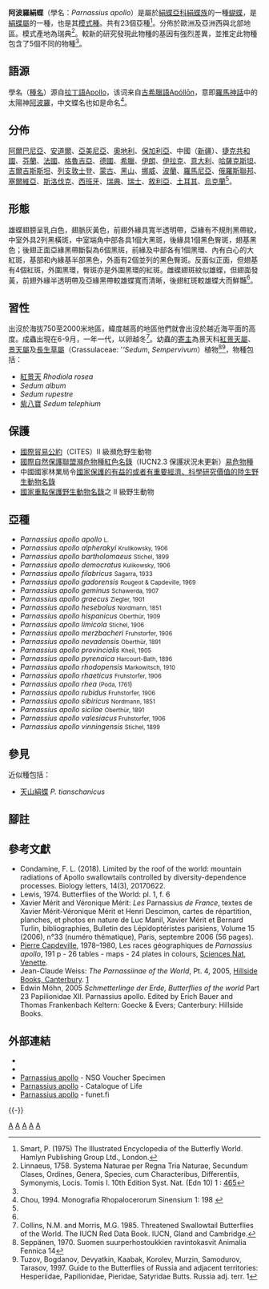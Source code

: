 {{NoteTA
|G1=Butterfly
}}
{{Speciesbox
| genus = Parnassius
| species = apollo
| fossil_range = {{fossilrange|4|0|earliest=}}<small>從新近紀[[上新世|上新世]]至今<ref name=f2018>Condamine, F. L., Rolland, J., Hohna, S., Sperling, F. A., & Sanmartin, I. (2017). Testing the role of the Red Queen and Court Jester as drivers of the macroevolution of Apollo butterflies. bioRxiv, 198960.</ref></small>
| image = Parnassius apollo MHNT CUT 2013 3 3 male Porté-Puymorens dos.jpg
| image_caption = 雄蝶翅面
| image2 = Parnassius apollo MHNT CUT 2013 3 3female Aragnouet dos.jpg
| image2_caption = 雌蝶翅面
| status = VU
| status_system = iucn2.3
| status_ref = <ref name=iucn>Gimenez Dixon, M. 1996. [http://dx.doi.org/10.2305/IUCN.UK.1996.RLTS.T16249A5593483.en. Parnassius apollo]. The IUCN Red List of Threatened Species 1996: e.T16249A5593483. {{en}}</ref>
| authority = ([[卡爾·林奈|林奈]], 1758)
| range_map = Apollo distribution map.png
| range_map_width = 300px
| range_map_caption = 分佈於歐洲及亞洲西與北部地區
| subdivision_ranks = 亞種
| subdivision = 共有23個亞種，詳閱正文。
| synonyms = 
}}

'''阿波羅絹蝶'''（學名：''Parnassius apollo''）是屬於[[絹蝶亞科|絹蝶亞科]][[絹蝶族|絹蝶族]]的一種[[蝴蝶|蝴蝶]]，是[[絹蝶屬|絹蝶屬]]的一種，也是其[[模式種|模式種]]。共有23個亞種<ref>Smart, P. (1975) The Illustrated Encyclopedia of the Butterfly World. Hamlyn Publishing Group Ltd., London.</ref>。分佈於歐洲及亞洲西與北部地區。模式產地為瑞典<ref>Linnaeus, 1758. Systema Naturae per Regna Tria Naturae, Secundum Clases, Ordines, Genera, Species, cum Characteribus, Differentiis, Symonymis, Locis. Tomis I. 10th Edition Syst. Nat. (Edn 10) 1 : [http://archive.org/stream/carolilinnaeisys12linn#page/465/mode/1up 465]</ref>。較新的研究發現此物種的基因有強烈差異，並推定此物種包含了5個不同的物種<ref name="f2018"/>。

== 語源 ==
學名（[[種名|種名]]）源自[[拉丁語|拉丁語]]Apollo，该词来自[[古希臘語|古希臘語]]Apóllōn，意即[[羅馬神話|羅馬神話]]中的太陽神[[阿波羅|阿波羅]]，中文蝶名也如是命名<ref name=mrs>Chou, 1994. Monografia Rhopalocerorum Sinensium 1: 198 {{zh-hans}}</ref>。

== 分佈 ==
[[阿爾巴尼亞|阿爾巴尼亞]]、[[安道爾|安道爾]]、[[亞美尼亞|亞美尼亞]]、[[奧地利|奧地利]]、[[保加利亞|保加利亞]]、中國（[[新疆|新疆]]）、[[捷克共和國|捷克共和國]]、[[芬蘭|芬蘭]]、[[法國|法國]]、[[格魯吉亞|格魯吉亞]]、[[德國|德國]]、[[希臘|希臘]]、[[伊朗|伊朗]]、[[伊拉克|伊拉克]]、[[意大利|意大利]]、[[哈薩克斯坦|哈薩克斯坦]]、[[吉爾吉斯斯坦|吉爾吉斯斯坦]]、[[列支敦士登|列支敦士登]]、[[蒙古|蒙古]]、[[黑山|黑山]]、[[挪威|挪威]]、[[波蘭|波蘭]]、[[羅馬尼亞|羅馬尼亞]]、[[俄羅斯聯邦|俄羅斯聯邦]]、[[塞爾維亞|塞爾維亞]]、[[斯洛伐克|斯洛伐克]]、[[西班牙|西班牙]]、[[瑞典|瑞典]]、[[瑞士|瑞士]]、[[敘利亞|敘利亞]]、[[土耳其|土耳其]]、[[烏克蘭|烏克蘭]]<ref name=iucn/>。

== 形態 ==
雄蝶翅膀呈乳白色，翅脈灰黃色，前翅外緣具寬半透明帶，亞緣有不規則黑帶紋，中室外具2列黑橫斑，中室端角中部各具1個大黑斑，後緣具1個黑色臀斑，翅基黑色；後翅正面亞緣黑帶斷裂為6個黑斑，前緣及中部各有1個黑環、內有白心的大紅斑，基部和內緣基半部黑色，外面有2個並列的黑色臀斑。反面似正面，但翅基有4個紅斑，外圍黑環，臀斑亦是外圍黑環的紅斑。雌蝶翅斑紋似雄蝶，但翅面發黃，前翅外緣半透明帶及亞緣黑帶較雄蝶寬而清晰，後翅紅斑較雄蝶大而鮮豔<ref name=mrs/>。

== 習性 ==
出沒於海拔750至2000米地區，緯度越高的地區他們就會出沒於越近海平面的高度。成蟲出現在6-9月，一年一代，以卵越冬<ref>Collins, N.M. and Morris, M.G. 1985. Threatened Swallowtail Butterflies of the World. The IUCN Red Data Book. IUCN, Gland and Cambridge.</ref>。幼蟲的[[寄主|寄主]]為景天科[[紅景天屬|紅景天屬]]、[[景天屬|景天屬]]及[[長生草屬|長生草屬]]（Crassulaceae: ''''Sedum'', ''Sempervivum''）植物<ref>Seppänen, 1970. Suomen suurperhostoukkien ravintokasvit Animalia Fennica 14</ref><ref>Tuzov, Bogdanov, Devyatkin, Kaabak, Korolev, Murzin, Samodurov, Tarasov, 1997. Guide to the Butterflies of Russia and adjacent territories: Hesperiidae, Papilionidae, Pieridae, Satyridae Butts. Russia adj. terr. 1</ref>，物種包括：
* [[紅景天|紅景天]] ''Rhodiola rosea''
* ''Sedum album''
* ''Sedum rupestre''
* [[紫八寶|紫八寶]] ''Sedum telephium''

== 保護 ==
* [[瀕危野生動植物種國際貿易公約|國際貿易公約]]（CITES）II 級瀕危野生動物
* [[國際自然保護聯盟瀕危物種紅色名錄|國際自然保護聯盟瀕危物種紅色名錄]]（IUCN2.3 保護狀況未更新）[[易危物種|易危物種]]
* 中國國家林業局令[[國家保護的有益的或者有重要經濟、科學研究價值的陸生野生動物名錄|國家保護的有益的或者有重要經濟、科學研究價值的陸生野生動物名錄]]
* [[國家重點保護野生動物名錄|國家重點保護野生動物名錄]]之 II 級野生動物

== 亞種 ==
{{Multiple image
| header = 阿波羅絹蝶的生命史
| direction = vertical
| align = right
| width1 = 180
| image1 = Parnassius apollo.jpeg
| caption1 = 成蝶交尾
| width2 = 180
| image2 = Parnassius apollo larva.jpg
| caption2 = 幼蟲
| width3 = 180
| image3 = Parnassius apollo caterpillar by Nemos.jpg
| caption3 = 幼蟲
| width4 = 180
| image4 = Papilionidae - Parnassius apollo-1.JPG
| caption4 = 成蟲
}}
* ''Parnassius apollo apollo'' <small> L.</small>
* ''Parnassius apollo alpherakyi'' <small> Krulikowsky, 1906</small>
* ''Parnassius apollo bartholomaeus'' <small>Stichel, 1899</small>
* ''Parnassius apollo democratus'' <small>Kulikowsky, 1906</small>
* ''Parnassius apollo filabricus'' <small>Sagarra, 1933</small> 
* ''Parnassius apollo gadorensis'' <small>Rougeot & Capdeville, 1969</small>
* ''Parnassius apollo geminus'' <small>Schawerda, 1907</small>
* ''Parnassius apollo graecus'' <small>Ziegler, 1901</small>
* ''Parnassius apollo hesebolus'' <small>Nordmann, 1851</small>
* ''Parnassius apollo hispanicus'' <small>Oberthür, 1909</small>
* ''Parnassius apollo limicola'' <small>Stichel, 1906</small>
* ''Parnassius apollo merzbacheri'' <small>Fruhstorfer, 1906</small>
* ''Parnassius apollo nevadensis'' <small>Oberthür, 1891</small>
* ''Parnassius apollo provincialis'' <small>Kheil, 1905</small>
* ''Parnassius apollo pyrenaica'' <small>Harcourt-Bath, 1896</small>
* ''Parnassius apollo rhodopensis'' <small>Markowitsch, 1910</small>
* ''Parnassius apollo rhaeticus'' <small>Fruhstorfer, 1906</small>
* ''Parnassius apollo rhea'' <small>(Poda, 1761</small>)
* ''Parnassius apollo rubidus'' <small>Fruhstorfer, 1906</small>
* ''Parnassius apollo sibiricus'' <small>Nordmann, 1851</small>
* ''Parnassius apollo sicilae'' <small>Oberthür, 1891</small>
* ''Parnassius apollo valesiacus''<small> Fruhstorfer, 1906</small>
* ''Parnassius apollo vinningensis'' <small>Stichel, 1899</small>

== 參見 ==
近似種包括：
* [[天山絹蝶|天山絹蝶]] ''P. tianschanicus''

== 腳註 ==
{{reflist|2}}

== 參考文獻 ==
* Condamine, F. L. (2018). Limited by the roof of the world: mountain radiations of Apollo swallowtails controlled by diversity-dependence processes. Biology letters, 14(3), 20170622.
* Lewis, 1974. Butterflies of the World: pl. 1, f. 6
* Xavier Mérit and Véronique Mérit: ''Les'' Parnassius ''de France'', textes de Xavier Mérit-Véronique Mérit et Henri Descimon, cartes de répartition, planches, et photos en nature de Luc Manil, Xavier Mérit et Bernard Turlin, bibliographies, Bulletin des Lépidoptéristes parisiens, Volume 15 (2006), n°33 (numéro thématique), Paris, septembre 2006 (56 pages).
* [[Pierre_Capdeville|Pierre Capdeville]], 1978–1980, Les races géographiques de ''Parnassius apollo'', 191 p - 26 tables - maps - 24 plates in colours, [[Sciences_Nat|Sciences Nat]], [[Venette|Venette]].
* Jean-Claude Weiss: ''The Parnassiinae of the World'', Pt. 4, 2005, [[Hillside_Books,_Canterbury|Hillside Books, Canterbury]]. [http://www.insects.demon.co.uk/mono/Weiss4-english.html] {{Wayback|url=http://www.insects.demon.co.uk/mono/Weiss4-english.html |date=20080820040150 }}
* Edwin Möhn, 2005 ''Schmetterlinge der Erde, Butterflies of the world'' Part 23 Papilionidae XII. Parnassius apollo. Edited by Erich Bauer and Thomas Frankenbach Keltern: Goecke & Evers; Canterbury: Hillside Books. {{ISBN|9783937783161}}

== 外部連結 ==
* {{Commonscat-inline|Parnassius apollo}}
* {{Wikispecies-inline|Parnassius apollo}}
* [http://www.nymphalidae.net/list.php?genus=Parnassius&species=apollo Parnassius apollo] {{Wayback|url=http://www.nymphalidae.net/list.php?genus=Parnassius&species=apollo |date=20180923232327 }} - NSG Voucher Specimen
* [http://www.catalogueoflife.org/col/details/species/id/671fbc8cfe8f6ee02d76bf2a9a40f5be Parnassius apollo] {{Wayback|url=http://www.catalogueoflife.org/col/details/species/id/671fbc8cfe8f6ee02d76bf2a9a40f5be |date=20180323030532 }} - Catalogue of Life {{en}}
* [http://ftp.funet.fi/pub/sci/bio/life/insecta/lepidoptera/ditrysia/papilionoidea/papilionidae/parnassiinae/parnassius/#apollo Parnassius apollo] {{Wayback|url=http://ftp.funet.fi/pub/sci/bio/life/insecta/lepidoptera/ditrysia/papilionoidea/papilionidae/parnassiinae/parnassius/#apollo |date=20180319004101 }} - funet.fi {{en}}
{{taxonbar|from= Q41633}}
{{-}}
{{絹蝶屬}}

[[Category:絹蝶屬|A]]
[[Category:中國蝴蝶|A]]
[[Category:卡尔·林奈命名的生物分类|A]]
[[Category:中国国家二级保护动物|A]]
[[Category:1758年描述的昆虫|A]]
